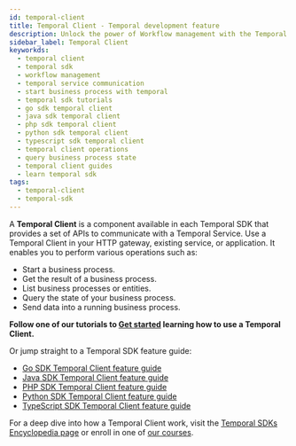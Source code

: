 ```yaml
---
id: temporal-client
title: Temporal Client - Temporal development feature
description: Unlock the power of Workflow management with the Temporal Client, available across all Temporal SDKs. This crucial component enables seamless communication with Temporal Services.
sidebar_label: Temporal Client
keyworkds:
  - temporal client
  - temporal sdk
  - workflow management
  - temporal service communication
  - start business process with temporal
  - temporal sdk tutorials
  - go sdk temporal client
  - java sdk temporal client
  - php sdk temporal client
  - python sdk temporal client
  - typescript sdk temporal client
  - temporal client operations
  - query business process state
  - temporal client guides
  - learn temporal sdk
tags:
  - temporal-client
  - temporal-sdk
---
```


A **Temporal Client** is a component available in each Temporal SDK that provides a set of APIs to communicate with a Temporal Service.
Use a Temporal Client in your HTTP gateway, existing service, or application.
It enables you to perform various operations such as:

- Start a business process.
- Get the result of a business process.
- List business processes or entities.
- Query the state of your business process.
- Send data into a running business process.

**Follow one of our tutorials to [Get started](https://learn.temporal.io/getting_started/) learning how to use a Temporal Client.**

Or jump straight to a Temporal SDK feature guide:

- [Go SDK Temporal Client feature guide](/develop/go/temporal-client)
- [Java SDK Temporal Client feature guide](/develop/java/temporal-client)
- [PHP SDK Temporal Client feature guide](/dev-guide/php/foundations#connect-to-a-dev-cluster)
- [Python SDK Temporal Client feature guide](/dev-guide/python/foundations#connect-to-a-dev-cluster)
- [TypeScript SDK Temporal Client feature guide](/dev-guide/typescript/foundations#connect-to-a-dev-cluster)

For a deep dive into how a Temporal Client work, visit the [Temporal SDKs Encyclopedia page](/encyclopedia/temporal-sdks#temporal-client) or enroll in one of [our courses](https://learn.temporal.io/courses/).
